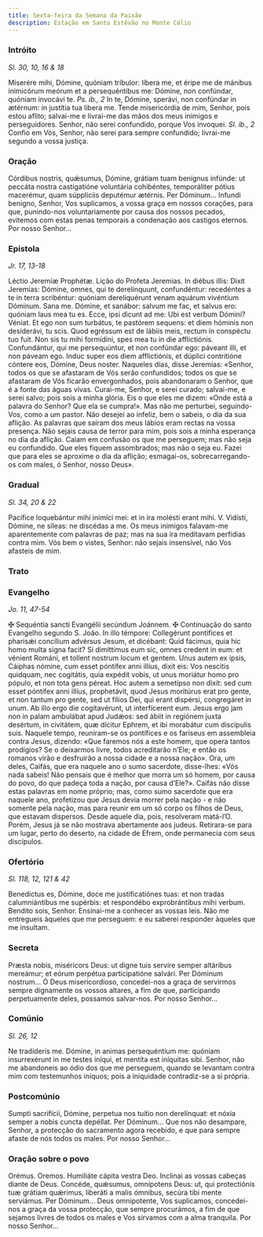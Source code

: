 ```yaml
---
title: Sexta-feira da Semana da Paixão
description: Estação em Santo Estêvão no Monte Célio
---
```


### Intróito

<em>Sl. 30, 10, 16 & 18</em>

<div class="side-by-side not-content">
  <span>
    Miserére mihi, Dómine, quóniam tríbulor: líbera me, et éripe me de mánibus
    inimicórum meórum et a persequéntibus me: Dómine, non confúndar, quóniam
    invocávi te. <em>Ps. ib., 2</em> In te, Dómine, sperávi, non confúndar in
    ætérnum: in justítia tua libera me.
  </span>
  <span>
    Tende misericórdia de mim, Senhor, pois estou aflito; salvai-me e livrai-me
    das mãos dos meus inimigos e perseguidores. Senhor, não serei confundido,
    porque Vos invoquei. <em>Sl. ib., 2</em> Confio em Vós, Senhor, não serei
    para sempre confundido; livrai-me segundo a vossa justiça.
  </span>
</div>

### Oração

<div class="side-by-side not-content">
  <span>
    Córdibus nostris, quǽsumus, Dómine, grátiam tuam benígnus infúnde: ut
    peccáta nostra castigatióne voluntária cohibéntes, temporáliter pótius
    macerémur, quam súppliciis deputémur ætérnis. Per Dóminum...
  </span>
  <span>
    Infundi benigno, Senhor, Vos suplicamos, a vossa graça em nossos corações,
    para que, punindo-nos voluntariamente por causa dos nossos pecados, evitemos
    com estas penas temporais a condenação aos castigos eternos. Por nosso
    Senhor...
  </span>
</div>

### Epístola

<em>Jr. 17, 13-18</em>

<div class="side-by-side not-content">
  <span>Léctio Jeremíæ Prophétæ.</span>
  <span>Lição do Profeta Jeremias.</span>
  <span>
    In diébus illis: Dixit Jeremías: Dómine, omnes, qui te derelínquunt,
    confundéntur: recedéntes a te in terra scribéntur: quóniam dereliquérunt
    venam aquárum vivéntium Dóminum. Sana me. Dómine, et sanábor: salvum me fac,
    et salvus ero: quóniam laus mea tu es. Ecce, ipsi dicunt ad me: Ubi est
    verbum Dómini? Véniat. Et ego non sum turbátus, te pastórem sequens: et diem
    hóminis non desiderávi, tu scis. Quod egréssum est de lábiis meis, rectum in
    conspéctu tuo fuit. Non sis tu mihi formídini, spes mea tu in die
    afflictiónis. Confundántur, qui me persequúntur, et non confúndar ego:
    páveant illi, et non páveam ego. Induc super eos diem afflictiónis, et
    dúplici contritióne cóntere eos, Dómine, Deus noster.
  </span>
  <span>
    Naqueles dias, disse Jeremias: «Senhor, todos os que se afastaram de Vós
    serão confundidos; todos os que se afastaram de Vós ficarão envergonhados,
    pois abandonaram o Senhor, que é a fonte das águas vivas. Curai-me, Senhor,
    e serei curado; salvai-me, e serei salvo; pois sois a minha glória. Eis o
    que eles me dizem: «Onde está a palavra do Senhor? Que ela se cumpra!». Mas
    não me perturbei, seguindo-Vos, como a um pastor. Não desejei ao infeliz,
    bem o sabeis, o dia da sua aflição. As palavras que saíram dos meus lábios
    eram rectas na vossa presença. Não sejais causa de terror para mim, pois
    sois a minha esperança no dia da aflição. Caiam em confusão os que me
    perseguem; mas não seja eu confundido. Que eles fiquem assombrados; mas não
    o seja eu. Fazei que para eles se aproxime o dia da aflição; esmagai-os,
    sobrecarregando-os com males, ó Senhor, nosso Deus».
  </span>
</div>

### Gradual

<em>Sl. 34, 20 & 22</em>

<div class="side-by-side not-content">
  <span>
    Pacífice loquebántur mihi inimíci mei: et in ira molésti erant mihi. V.
    Vidísti, Dómine, ne síleas: ne discédas a me.
  </span>
  <span>
    Os meus inimigos falavam-me aparentemente com palavras de paz; mas na sua
    ira meditavam perfídias contra mim. Vós bem o vistes, Senhor: não sejais
    insensível, não Vos afasteis de mim.
  </span>
</div>

### Trato


<LinkCard href="/missal/quaresma/paixao#trato" title="Domingo da Paixão" />

### Evangelho

<em>Jo. 11, 47-54</em>

<div class="side-by-side not-content">
  <span>
    <span class="text-red-500">✠</span> Sequéntia sancti Evangélii secúndum
    Joánnem.
  </span>
  <span>
    <span class="text-red-500">✠</span> Continuação do santo Evangelho segundo
    S. João.
  </span>
  <span>
    In illo témpore: Collegérunt pontífices et pharisǽi concílium advérsus
    Jesum, et dicébant: Quid fácimus, quia hic homo multa signa facit? Si
    dimíttimus eum sic, omnes credent in eum: et vénient Románi, et tollent
    nostrum locum et gentem. Unus autem ex ipsis, Cáiphas nómine, cum esset
    póntifex anni illíus, dixit eis: Vos nescítis quidquam, nec cogitátis, quia
    expédit vobis, ut unus moriátur homo pro pópulo, et non tota gens péreat.
    Hoc autem a semetípso non dixit: sed cum esset póntifex anni illíus,
    prophetávit, quod Jesus moritúrus erat pro gente, et non tantum pro gente,
    sed ut fílios Dei, qui erant dispérsi, congregáret in unum. Ab illo ergo die
    cogitavérunt, ut interfícerent eum. Jesus ergo jam non in palam ambulábat
    apud Judǽos: sed ábiit in regiónem juxta desértum, in civitátem, quæ dícitur
    Ephrem, et ibi morabátur cum discípulis suis.
  </span>
  <span>
    Naquele tempo, reuniram-se os pontífices e os fariseus em assembleia contra
    Jesus, dizendo: «Que faremos nós a este homem, que opera tantos prodígios?
    Se o deixarmos livre, todos acreditarão n’Ele; e então os romanos virão e
    desfruirão a nossa cidade e a nossa nação». Ora, um deles, Caifás, que era
    naquele ano o sumo sacerdote, disse-lhes: «Vós nada sabeis! Não pensais que
    é melhor que morra um só homem, por causa do povo, do que padeça toda a
    nação, por causa d’Ele?». Caifás não disse estas palavras em nome próprio;
    mas, como sumo sacerdote que era naquele ano, profetizou que Jesus devia
    morrer pela nação - e não somente pela nação, mas para reunir em um só corpo
    os filhos de Deus, que estavam dispersos. Desde aquele dia, pois, resolveram
    matá-l’O. Porém, Jesus já se não mostrava abertamente aos judeus.
    Retirara-se para um lugar, perto do deserto, na cidade de Efrem, onde
    permanecia com seus discípulos.
  </span>
</div>

### Ofertório

<em>Sl. 118, 12, 121 & 42</em>

<div class="side-by-side not-content">
  <span>
    Benedíctus es, Dómine, doce me justificatiónes tuas: et non tradas
    calumniántibus me supérbis: et respondébo exprobrántibus mihi verbum.
  </span>
  <span>
    Bendito sois, Senhor. Ensinai-me a conhecer as vossas leis. Não me
    entregueis àqueles que me perseguem: e eu saberei responder àqueles que me
    insultam.
  </span>
</div>

### Secreta

<div class="side-by-side not-content">
  <span>
    Præsta nobis, miséricors Deus: ut digne tuis servíre semper altáribus
    mereámur; et eórum perpétua participatióne salvári. Per Dóminum nostrum...
  </span>
  <span>
    Ó Deus misericordioso, concedei-nos a graça de servirmos sempre dignamente
    os vossos altares, a fim de que, participando perpetuamente deles, possamos
    salvar-nos. Por nosso Senhor...
  </span>
</div>

### Comúnio

<em>Sl. 26, 12</em>

<div class="side-by-side not-content">
  <span>
    Ne tradíderis me. Dómine, in animas persequéntium me: quóniam insurrexérunt
    in me testes iníqui, et mentíta est iníquitas sibi.
  </span>
  <span>
    Senhor, não me abandoneis ao ódio dos que me perseguem, quando se levantam
    contra mim com testemunhos iníquos; pois a iniquidade contradiz-se a si
    própria.
  </span>
</div>

### Postcomúnio

<div class="side-by-side not-content">
  <span>
    Sumpti sacrifícii, Dómine, perpetua nos tuítio non derelínquat: et nóxia
    semper a nobis cuncta depéllat. Per Dóminum...
  </span>
  <span>
    Que nos não desampare, Senhor, a protecção do sacramento agora recebido, e
    que para sempre afaste de nós todos os males. Por nosso Senhor...
  </span>
</div>

### Oração sobre o povo

<div class="side-by-side not-content">
  <span class="text-red-500 text-center">Orémus.</span>
  <span class="text-red-500 text-center">Oremos.</span>
  <span>Humiliáte cápita vestra Deo.</span>
  <span>Inclinai as vossas cabeças diante de Deus.</span>
  <span>
    Concéde, quǽsumus, omnípotens Deus: ut, qui protectiónis tuæ grátiam
    quǽrimus, liberáti a malis ómnibus, secúra tibi mente serviámus. Per
    Dóminum...
  </span>
  <span>
    Deus omnipotente, Vos suplicamos, concedei-nos a graça da vossa protecção,
    que sempre procurámos, a fim de que sejamos livres de todos os males e Vos
    sirvamos com a alma tranquila. Por nosso Senhor...
  </span>
</div>
